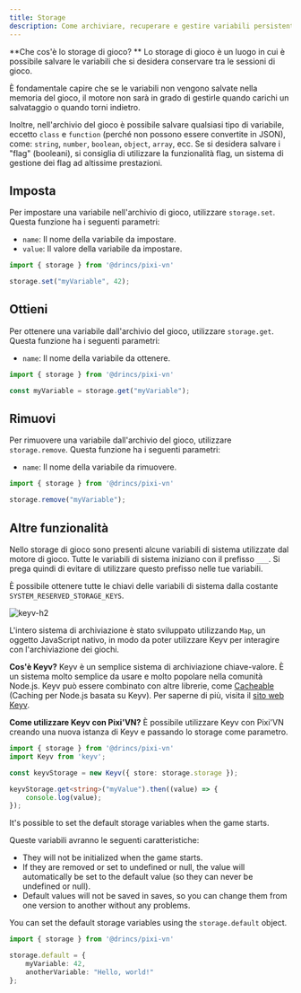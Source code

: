 ```yaml
---
title: Storage
description: Come archiviare, recuperare e gestire variabili persistenti e temporanee in Pixi'VN, inclusa l'integrazione Keyv.
---
```



**Che cos'è lo storage di gioco? ** Lo storage di gioco è un luogo in cui è possibile salvare le variabili che si desidera conservare tra le sessioni di gioco.

È fondamentale capire che se le variabili non vengono salvate nella memoria del gioco, il motore non sarà in grado di gestirle quando <DynamicLink href="/start/save#load">carichi un salvataggio</DynamicLink> o quando <DynamicLink href="/start/labels-flow#go-back">torni indietro</DynamicLink>.

Inoltre, nell'archivio del gioco è possibile salvare qualsiasi tipo di variabile, eccetto `class` e `function` (perché non possono essere convertite in JSON), come: `string`, `number`, `boolean`, `object`, `array`, ecc. Se si desidera salvare i "flag" (booleani), si consiglia di utilizzare la <DynamicLink href="/start/flags">funzionalità flag</DynamicLink>, un sistema di gestione dei flag ad altissime prestazioni.

## Imposta

Per impostare una variabile nell'archivio di gioco, utilizzare `storage.set`. Questa funzione ha i seguenti parametri:

- `name`: Il nome della variabile da impostare.
- `value`: Il valore della variabile da impostare.

```typescript
import { storage } from '@drincs/pixi-vn'

storage.set("myVariable", 42);
```

## Ottieni

Per ottenere una variabile dall'archivio del gioco, utilizzare `storage.get`. Questa funzione ha i seguenti parametri:

- `name`: Il nome della variabile da ottenere.

```typescript
import { storage } from '@drincs/pixi-vn'

const myVariable = storage.get("myVariable");
```

## Rimuovi

Per rimuovere una variabile dall'archivio del gioco, utilizzare `storage.remove`. Questa funzione ha i seguenti parametri:

- `name`: Il nome della variabile da rimuovere.

```typescript
import { storage } from '@drincs/pixi-vn'

storage.remove("myVariable");
```

## Altre funzionalità

<Accordions>

<Accordion title="System variables" id="system-variables">

Nello storage di gioco sono presenti alcune variabili di sistema utilizzate dal motore di gioco. Tutte le variabili di sistema iniziano con il prefisso `___`.
Si prega quindi di evitare di utilizzare questo prefisso nelle tue variabili.

È possibile ottenere tutte le chiavi delle variabili di sistema dalla costante `SYSTEM_RESERVED_STORAGE_KEYS`.

![keyv-h2](/keyv.svg)

</Accordion>

<Accordion title="Keyv" id="keyv">

L'intero sistema di archiviazione è stato sviluppato utilizzando `Map`, un oggetto JavaScript nativo, in modo da poter utilizzare Keyv per interagire con l'archiviazione dei giochi.

**Cos'è Keyv?** Keyv è un semplice sistema di archiviazione chiave-valore. È un sistema molto semplice da usare e molto popolare nella comunità Node.js. Keyv può essere combinato con altre librerie, come [Cacheable](https://cacheable.org/) (Caching per Node.js basata su Keyv). Per saperne di più, visita il [sito web Keyv](https://keyv.org/).

**Come utilizzare Keyv con Pixi'VN?** È possibile utilizzare Keyv con Pixi'VN creando una nuova istanza di Keyv e passando lo storage come parametro.

```typescript
import { storage } from '@drincs/pixi-vn'
import Keyv from 'keyv';

const keyvStorage = new Keyv({ store: storage.storage });

keyvStorage.get<string>("myValue").then((value) => {
    console.log(value);
});
```

</Accordion>

<Accordion title="Default storage variables" id="default-storage-variables">

It's possible to set the default storage variables when the game starts.

Queste variabili avranno le seguenti caratteristiche:

- They will not be initialized when the game starts.
- If they are removed or set to undefined or null, the value will automatically be set to the default value (so they can never be undefined or null).
- Default values ​​will not be saved in saves, so you can change them from one version to another without any problems.

You can set the default storage variables using the `storage.default` object.

```typescript
import { storage } from '@drincs/pixi-vn'

storage.default = {
    myVariable: 42,
    anotherVariable: "Hello, world!"
};
```

</Accordion>

</Accordions>

